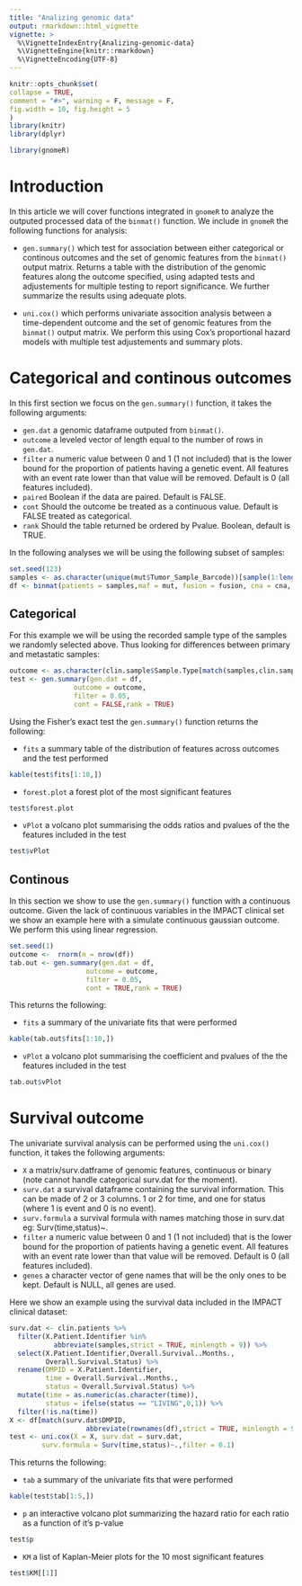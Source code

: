 ```yaml
---
title: "Analizing genomic data"
output: rmarkdown::html_vignette
vignette: >
  %\VignetteIndexEntry{Analizing-genomic-data}
  %\VignetteEngine{knitr::rmarkdown}
  %\VignetteEncoding{UTF-8}
---
```

  
```r
knitr::opts_chunk$set(
collapse = TRUE,
comment = "#>", warning = F, message = F,
fig.width = 10, fig.height = 5
)
library(knitr)
library(dplyr)
```

```r
library(gnomeR)
```

# Introduction 

In this article we will cover functions integrated in `gnomeR` to analyze the outputed processed data of the `binmat()` function. We include in `gnomeR` the following functions for analysis:

- `gen.summary()` which test for association between either categorical or continous outcomes and the set of genomic features from the `binmat()` output matrix. Returns a table with the distribution of the genomic features along the outcome specified, using adapted tests and adjustements for multiple testing to report significance. We further summarize the results using adequate plots.

- `uni.cox()` which performs univariate assocition analysis between a time-dependent outcome and the set of genomic features from the `binmat()` output matrix. We perform this using Cox's proportional hazard models with multiple test adjustements and summary plots.

# Categorical and continous outcomes

In this first section we focus on the `gen.summary()` function, it takes the following arguments:

- `gen.dat` a genomic dataframe outputed from `binmat()`.
- `outcome` a leveled vector of length equal to the number of rows in `gen.dat`.
- `filter` a numeric value between 0 and 1 (1 not included) that is the lower bound for the proportion of patients having a genetic event. All features with an event rate lower than that value will be removed. Default is 0 (all features included).
- `paired` Boolean if the data are paired. Default is FALSE.
- `cont` Should the outcome be treated as a continuous value. Default is FALSE treated as categorical.
- `rank` Should the table returned be ordered by Pvalue. Boolean, default is TRUE.

In the following analyses we will be using the following subset of samples:

```r
set.seed(123)
samples <- as.character(unique(mut$Tumor_Sample_Barcode))[sample(1:length(unique(mut$Tumor_Sample_Barcode)), 100, replace=FALSE)]
df <- binmat(patients = samples,maf = mut, fusion = fusion, cna = cna, cna.binary = FALSE)
```

## Categorical

For this example we will be using the recorded sample type of the samples we randomly selected above. Thus looking for differences between primary and metastatic samples:

```r
outcome <- as.character(clin.sample$Sample.Type[match(samples,clin.sample$Sample.Identifier)])
test <- gen.summary(gen.dat = df,
                outcome = outcome,
                filter = 0.05,
                cont = FALSE,rank = TRUE)
```

Using the Fisher's exact test the `gen.summary()` function returns the following:

- `fits` a summary table of the distribution of features across outcomes and the test performed

```r
kable(test$fits[1:10,])
```

- `forest.plot` a forest plot of the most significant features

```r
test$forest.plot
```

- `vPlot` a volcano plot summarising the odds ratios and pvalues of the the features included in the test

```r
test$vPlot
```


## Continous 

In this section we show to use the `gen.summary()` function with a continuous outcome. Given the lack of continuous variables in the IMPACT clinical set we show an example here with a simulate continuous gaussian outcome. We perform this using linear regression.

```r
set.seed(1)
outcome <-  rnorm(n = nrow(df))
tab.out <- gen.summary(gen.dat = df,
                   outcome = outcome,
                   filter = 0.05,
                   cont = TRUE,rank = TRUE)
```

This returns the following:

- `fits` a summary of the univariate fits that were performed

```r
kable(tab.out$fits[1:10,])
```

- `vPlot` a volcano plot summarising the coefficient and pvalues of the the features included in the test

```r
tab.out$vPlot
```

# Survival outcome

The univariate survival analysis can be performed using the `uni.cox()` function, it takes the following arguments:

- `X` a matrix/surv.datframe of genomic features, continuous or binary (note cannot handle categorical surv.dat for the moment).
- `surv.dat` a survival dataframe containing the survival information. This can be made of 2 or 3 columns. 1 or 2 for time, and one for status (where 1 is event and 0 is no event).
- `surv.formula` a survival formula with names matching those in surv.dat eg: Surv(time,status)~.
- `filter` a numeric value between 0 and 1 (1 not included) that is the lower bound for the proportion of patients having a genetic event. All features with an event rate lower than that value will be removed. Default is 0 (all features included).
- `genes` a character vector of gene names that will be the only ones to be kept. Default is NULL, all genes are used.

Here we show an example using the survival data included in the IMPACT clinical dataset:

```r
surv.dat <- clin.patients %>%
  filter(X.Patient.Identifier %in%
           abbreviate(samples,strict = TRUE, minlength = 9)) %>%
  select(X.Patient.Identifier,Overall.Survival..Months.,
         Overall.Survival.Status) %>%
  rename(DMPID = X.Patient.Identifier,
         time = Overall.Survival..Months.,
         status = Overall.Survival.Status) %>%
  mutate(time = as.numeric(as.character(time)),
         status = ifelse(status == "LIVING",0,1)) %>%
  filter(!is.na(time))
X <- df[match(surv.dat$DMPID,
                   abbreviate(rownames(df),strict = TRUE, minlength = 9)),]
test <- uni.cox(X = X, surv.dat = surv.dat, 
        surv.formula = Surv(time,status)~.,filter = 0.1)
```

This returns the following:

- `tab` a summary of the univariate fits that were performed

```r
kable(test$tab[1:5,])
```

- `p` an interactive volcano plot summarizing the hazard ratio for each ratio as a function of it's p-value

```r
test$p
```

- `KM` a list of Kaplan-Meier plots for the 10 most significant features

```r
test$KM[[1]]
```
